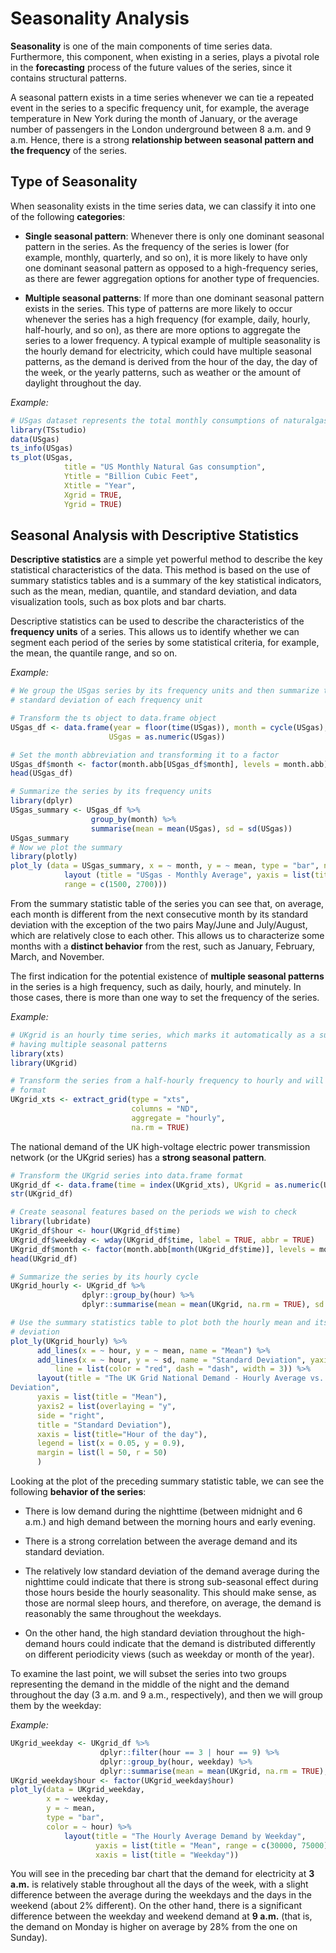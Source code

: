 # Seasonality Analysis

**Seasonality** is one of the main components of time series data. Furthermore, this component, when existing in a series, plays a pivotal role in the **forecasting** process of the future values of the series, since it contains structural patterns.

A seasonal pattern exists in a time series whenever we can tie a repeated event in the series to a specific frequency unit, for example, the average temperature in New York during the month of January, or the average number of passengers in the London underground between 8 a.m. and 9 a.m. Hence, there is a strong **relationship between seasonal pattern and the frequency** of the series.

## Type of Seasonality

When seasonality exists in the time series data, we can classify it into one of the following **categories**:

-   **Single seasonal pattern**: Whenever there is only one dominant seasonal pattern in the series. As the frequency of the series is lower (for example, monthly, quarterly, and so on), it is more likely to have only one dominant seasonal pattern as opposed to a high-frequency series, as there are fewer aggregation options for another type of frequencies.

-   **Multiple seasonal patterns**: If more than one dominant seasonal pattern exists in the series. This type of patterns are more likely to occur whenever the series has a high frequency (for example, daily, hourly, half-hourly, and so on), as there are more options to aggregate the series to a lower frequency. A typical example of multiple seasonality is the hourly demand for electricity, which could have multiple seasonal patterns, as the demand is derived from the hour of the day, the day of the week, or the yearly patterns, such as weather or the amount of daylight throughout the day.

*Example:*

```r
# USgas dataset represents the total monthly consumptions of naturalgas in the US since # January 2000
library(TSstudio)
data(USgas)
ts_info(USgas)
ts_plot(USgas,
            title = "US Monthly Natural Gas consumption",
            Ytitle = "Billion Cubic Feet",
            Xtitle = "Year",
            Xgrid = TRUE,
            Ygrid = TRUE)
```

## Seasonal Analysis with Descriptive Statistics

**Descriptive statistics** are a simple yet powerful method to describe the key statistical characteristics of the data. This method is based on the use of summary statistics tables and is a summary of the key statistical indicators, such as the mean, median, quantile, and standard deviation, and data visualization tools, such as box plots and bar charts.

Descriptive statistics can be used to describe the characteristics of the **frequency units** of a series. This allows us to identify whether we can segment each period of the series by some statistical criteria, for example, the mean, the quantile range, and so on.

*Example:*

```r
# We group the USgas series by its frequency units and then summarize the mean and 
# standard deviation of each frequency unit

# Transform the ts object to data.frame object
USgas_df <- data.frame(year = floor(time(USgas)), month = cycle(USgas),
                      USgas = as.numeric(USgas))

# Set the month abbreviation and transforming it to a factor
USgas_df$month <- factor(month.abb[USgas_df$month], levels = month.abb)
head(USgas_df)

# Summarize the series by its frequency units
library(dplyr)
USgas_summary <- USgas_df %>%
                  group_by(month) %>%
                  summarise(mean = mean(USgas), sd = sd(USgas))
USgas_summary
# Now we plot the summary
library(plotly)
plot_ly (data = USgas_summary, x = ~ month, y = ~ mean, type = "bar", name = "Mean") %>%
            layout (title = "USgas - Monthly Average", yaxis = list(title = "Mean",
            range = c(1500, 2700)))
```

From the summary statistic table of the series you can see that, on average, each month is different from the next consecutive month by its standard deviation with the exception of the two pairs May/June and July/August, which are relatively close to each other. This allows us to characterize some months with a **distinct behavior** from the rest, such as January, February, March, and November.

The first indication for the potential existence of **multiple seasonal patterns** in the series is a high frequency, such as daily, hourly, and minutely. In those cases, there is more than one way to set the frequency of the series.

*Example:*

```r
# UKgrid is an hourly time series, which marks it automatically as a suspect of
# having multiple seasonal patterns
library(xts)
library(UKgrid)

# Transform the series from a half-hourly frequency to hourly and will use an xts 
# format
UKgrid_xts <- extract_grid(type = "xts", 
                           columns = "ND", 
                           aggregate = "hourly", 
                           na.rm = TRUE)
```

The national demand of the UK high-voltage electric power transmission network (or the UKgrid series) has a **strong seasonal pattern**.

```r
# Transform the UKgrid series into data.frame format
UKgrid_df <- data.frame(time = index(UKgrid_xts), UKgrid = as.numeric(UKgrid_xts))
str(UKgrid_df)

# Create seasonal features based on the periods we wish to check
library(lubridate)
UKgrid_df$hour <- hour(UKgrid_df$time)
UKgrid_df$weekday <- wday(UKgrid_df$time, label = TRUE, abbr = TRUE)
UKgrid_df$month <- factor(month.abb[month(UKgrid_df$time)], levels = month.abb)
head(UKgrid_df)

# Summarize the series by its hourly cycle
UKgrid_hourly <- UKgrid_df %>%
                dplyr::group_by(hour) %>%
                dplyr::summarise(mean = mean(UKgrid, na.rm = TRUE), sd = sd(UKgrid, na.rm = TRUE))

# Use the summary statistics table to plot both the hourly mean and its standard
# deviation
plot_ly(UKgrid_hourly) %>%
      add_lines(x = ~ hour, y = ~ mean, name = "Mean") %>%
      add_lines(x = ~ hour, y = ~ sd, name = "Standard Deviation", yaxis = "y2",
          line = list(color = "red", dash = "dash", width = 3)) %>%
      layout(title = "The UK Grid National Demand - Hourly Average vs. Standard
Deviation",
      yaxis = list(title = "Mean"),
      yaxis2 = list(overlaying = "y",
      side = "right",
      title = "Standard Deviation"),
      xaxis = list(title="Hour of the day"),
      legend = list(x = 0.05, y = 0.9),
      margin = list(l = 50, r = 50)
      )
```

Looking at the plot of the preceding summary statistic table, we can see the following **behavior of the series**:

-   There is low demand during the nighttime (between midnight and 6 a.m.) and high demand between the morning hours and early evening.

-   There is a strong correlation between the average demand and its standard deviation.

-   The relatively low standard deviation of the demand average during the nighttime could indicate that there is strong sub-seasonal effect during those hours beside the hourly seasonality. This should make sense, as those are normal sleep hours, and therefore, on average, the demand is reasonably the same throughout the weekdays.

-   On the other hand, the high standard deviation throughout the high-demand hours could indicate that the demand is distributed differently on different periodicity views (such as weekday or month of the year).

To examine the last point, we will subset the series into two groups representing the demand in the middle of the night and the demand throughout the day (3 a.m. and 9 a.m., respectively), and then we will group them by the weekday:

*Example:*

```r
UKgrid_weekday <- UKgrid_df %>%
                    dplyr::filter(hour == 3 | hour == 9) %>%
                    dplyr::group_by(hour, weekday) %>%
                    dplyr::summarise(mean = mean(UKgrid, na.rm = TRUE), sd = sd(UKgrid, na.rm = TRUE))
UKgrid_weekday$hour <- factor(UKgrid_weekday$hour)
plot_ly(data = UKgrid_weekday, 
        x = ~ weekday, 
        y = ~ mean, 
        type = "bar",
        color = ~ hour) %>%
            layout(title = "The Hourly Average Demand by Weekday", 
                   yaxis = list(title = "Mean", range = c(30000, 75000)), 
                   xaxis = list(title = "Weekday"))
```

You will see in the preceding bar chart that the demand for electricity at **3 a.m.** is relatively stable throughout all the days of the week, with a slight difference between the average during the weekdays and the days in the weekend (about 2% different). On the other hand, there is a significant difference between the weekday and weekend demand at **9 a.m.** (that is, the demand on Monday is higher on average by 28% from the one on Sunday). 